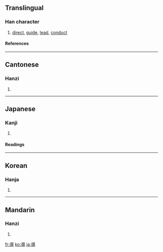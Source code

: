{{see|导}}

==Translingual==
===Han character===
{{Han char|rn=41|rad=寸|as=12|sn=15|four=3834<sub>3</sub>|canj=卜山木戈 (YUDI)}}
# [[direct]], [[guide]], [[lead]], [[conduct]]
====References====
{{Han ref|kx=0296.100|dkj=07463|dj=0586.090|hdz=10512.050|uh=5C0E|ud=23566|bh=BEC9|bd=48841}}
----
==Cantonese==
===Hanzi===
{{yue-hanzi|jyut=|y=dou6}}
# {{defn|Cantonese}}
----
==Japanese==
===Kanji===
{{ja-kanji|grade=5|rs=寸12}}
# {{defn|Japanese}} 
====Readings====
{{ja-readings|on=[[どう]] (dō)|kun=[[みちびく]] (michibiku), [[みちびき]] (michibiki)}}
----
==Korean==
===Hanja===
{{ko-hanja|hangeul=도|rv=do|mr=to}}
# {{defn|Korean}}
----
==Mandarin==
===Hanzi===
{{cmn-hanzi|sim=导|pin=[[dǎo]] ([[dao3]])|wg=tao<sup>3</sup>}}
# {{defn|Mandarin}}

[[fr:導]]
[[ko:導]]
[[ja:導]]